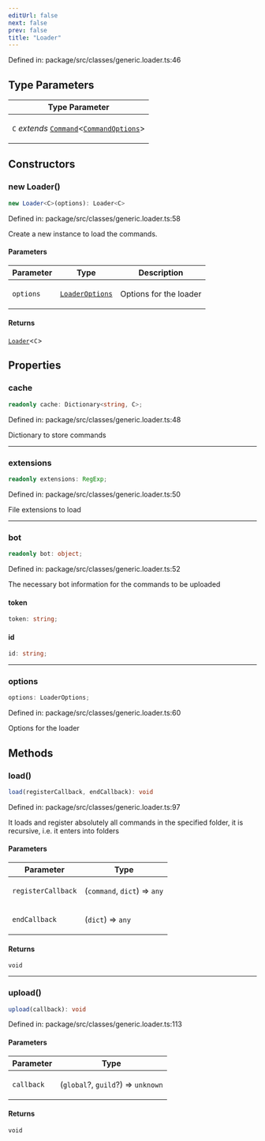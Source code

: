 ```yaml
---
editUrl: false
next: false
prev: false
title: "Loader"
---
```


Defined in: package/src/classes/generic.loader.ts:46

## Type Parameters

<table>
<thead>
<tr>
<th>Type Parameter</th>
</tr>
</thead>
<tbody>
<tr>
<td>

`C` *extends* [`Command`](/reference/classes/command/)\<[`CommandOptions`](/reference/interfaces/commandoptions/)\>

</td>
</tr>
</tbody>
</table>

## Constructors

### new Loader()

```ts
new Loader<C>(options): Loader<C>
```

Defined in: package/src/classes/generic.loader.ts:58

Create a new instance to load the commands.

#### Parameters

<table>
<thead>
<tr>
<th>Parameter</th>
<th>Type</th>
<th>Description</th>
</tr>
</thead>
<tbody>
<tr>
<td>

`options`

</td>
<td>

[`LoaderOptions`](/reference/interfaces/loaderoptions/)

</td>
<td>

Options for the loader

</td>
</tr>
</tbody>
</table>

#### Returns

[`Loader`](/reference/classes/loader/)\<`C`\>

## Properties

### cache

```ts
readonly cache: Dictionary<string, C>;
```

Defined in: package/src/classes/generic.loader.ts:48

Dictionary to store commands

***

### extensions

```ts
readonly extensions: RegExp;
```

Defined in: package/src/classes/generic.loader.ts:50

File extensions to load

***

### bot

```ts
readonly bot: object;
```

Defined in: package/src/classes/generic.loader.ts:52

The necessary bot information for the commands to be uploaded

#### token

```ts
token: string;
```

#### id

```ts
id: string;
```

***

### options

```ts
options: LoaderOptions;
```

Defined in: package/src/classes/generic.loader.ts:60

Options for the loader

## Methods

### load()

```ts
load(registerCallback, endCallback): void
```

Defined in: package/src/classes/generic.loader.ts:97

It loads and register absolutely all commands in the specified folder, it is recursive, i.e. it enters into folders

#### Parameters

<table>
<thead>
<tr>
<th>Parameter</th>
<th>Type</th>
</tr>
</thead>
<tbody>
<tr>
<td>

`registerCallback`

</td>
<td>

(`command`, `dict`) => `any`

</td>
</tr>
<tr>
<td>

`endCallback`

</td>
<td>

(`dict`) => `any`

</td>
</tr>
</tbody>
</table>

#### Returns

`void`

***

### upload()

```ts
upload(callback): void
```

Defined in: package/src/classes/generic.loader.ts:113

#### Parameters

<table>
<thead>
<tr>
<th>Parameter</th>
<th>Type</th>
</tr>
</thead>
<tbody>
<tr>
<td>

`callback`

</td>
<td>

(`global`?, `guild`?) => `unknown`

</td>
</tr>
</tbody>
</table>

#### Returns

`void`
